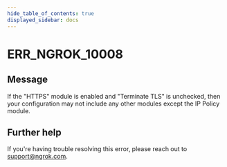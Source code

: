 ```yaml
---
hide_table_of_contents: true
displayed_sidebar: docs
---
```



# ERR_NGROK_10008

## Message

If the "HTTPS" module is enabled and "Terminate TLS" is unchecked, then your configuration may not include any other modules except the IP Policy module.

<ErrorDetails error="err_ngrok_10008" />

## Further help

If you're having trouble resolving this error, please reach out to [support@ngrok.com](mailto:support@ngrok.com?subject=Help%20with%20ERR_NGROK_10008).
